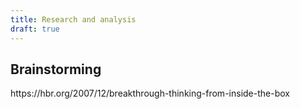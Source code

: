 ```yaml
---
title: Research and analysis
draft: true
---
```


## Brainstorming

https://hbr.org/2007/12/breakthrough-thinking-from-inside-the-box

